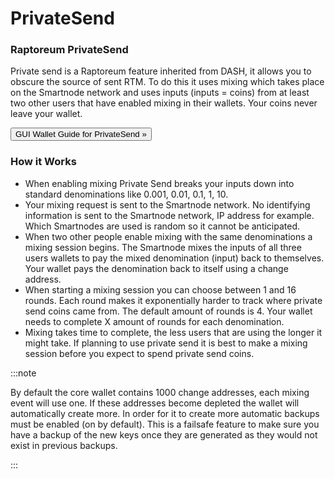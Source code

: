 
# PrivateSend

### Raptoreum PrivateSend

Private send is a Raptoreum feature inherited from DASH, it allows you to obscure the source of sent RTM. To do this it uses mixing which takes place on the Smartnode network and uses inputs (inputs = coins) from at least two other users that have enabled mixing in their wallets. Your coins never leave your wallet.

<Link to="docs/wallet/gui-wallet/guiwalletguide/privatesend">
  <button class="button button--block button--primary">
    GUI Wallet Guide for PrivateSend »
  </button>
</Link>

### How it Works

- When enabling mixing Private Send breaks your inputs down into standard denominations like 0.001, 0.01, 0.1, 1, 10.
- Your mixing request is sent to the Smartnode network. No identifying information is sent to the Smartnode network, IP address for example. Which Smartnodes are used is random so it cannot be anticipated.
- When two other people enable mixing with the same denominations a mixing session begins. The Smartnode mixes the inputs of all three users wallets to pay the mixed denomination (input) back to themselves. Your wallet pays the denomination back to itself using a change address.
- When starting a mixing session you can choose between 1 and 16 rounds. Each round makes it exponentially harder to track where private send coins came from. The default amount of rounds is 4. Your wallet needs to complete X amount of rounds for each denomination.
- Mixing takes time to complete, the less users that are using the longer it might take. If planning to use private send it is best to make a mixing session before you expect to spend private send coins.

:::note

By default the core wallet contains 1000 change addresses, each mixing event will use one. If these addresses become depleted the wallet will automatically create more. In order for it to create more automatic backups must be enabled (on by default). This is a failsafe feature to make sure you have a backup of the new keys once they are generated as they would not exist in previous backups.

:::
